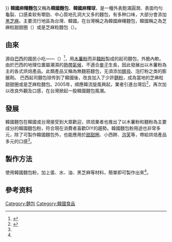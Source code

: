 {{multiple issues|
{{copyedit|time=2016-11-21T09:37:18+00:00}}
{{inappropriate tone|time=2016-11-21T09:37:18+00:00}}

{{ Expand |time=2018-4-20}}
}}
'''韓國麻糬麵包'''又稱為'''韓國麵包'''、'''韓國麻糬球'''，是一種外表飽滿圓潤、表面均勻龜裂、口感柔软有嚼勁、中心質地孔洞大又多的麵包，有多种口味，大部分會添加[[黑芝麻|黑芝麻]]。主要流行地區為台灣、韓國。在台灣稱之為韓國麻糬麵包，韓國稱之為芝麻粒甜甜圈（{{lang-ko|깨찰도우넛}}）或是芝麻粒麵包（{{lang-ko|깨찰빵}}）。


==由來==
源自[[巴西|巴西]]的國民小吃——{{le|巴西起司麵包球|Pão de queijo}}（{{lang-pt|Pão de Queijo}}）<ref>{{Cite web |url=http://www.gvm.com.tw/webonly_content_2812.html |title=存档副本 |accessdate=2016-11-21 |archive-date=2016-11-22 |archive-url=https://web.archive.org/web/20161122220718/http://www.gvm.com.tw/webonly_content_2812.html |dead-url=no }}</ref>，用[[木薯粉|木薯粉]]而非[[麵粉|麵粉]]製成的起司麵包，外脆內軟。由於巴西的地理位置屬潮濕的[[熱帶氣候|熱帶氣候]]，不適合[[麥子|麥子]]生長，因此發展出以木薯粉為主的各式烘焙產品。此類產品又稱為無麵筋麵包，无須添加[[酵母|酵母]]、泡打粉之类的膨脹劑。
巴西起司麵包球传到了韓國後，改良加入了少許[[麵粉|麵粉]]，成為當地的芝麻粒甜甜圈或是芝麻粒麵包。2005年，順應韓流旋風興起，業者引進台灣后<ref name="#1">{{Cite web |url=http://www.texturemaker.com.tw/zh-TW/product/-/qq_bread_mix.html |title=存档副本 |accessdate=2016-11-21 |archive-date=2016-11-22 |archive-url=https://web.archive.org/web/20161122221119/http://www.texturemaker.com.tw/zh-TW/product/-/qq_bread_mix.html |dead-url=no }}</ref>，再次加以改良外觀及口感，在台灣掀起一股韓國麵包風潮。

==發展==
韓國麵包在韓國或台灣接受到大眾歡迎，烘焙業者也推出了以木薯粉和麵粉為主要成分的韓國麵包粉，符合現在消費者喜歡DIY的趨勢。韓國麵包粉用途也非常多元，除了可製作韓國麵包外，也能應用於[[甜甜圈|甜甜圈]]、小西餅、[[泡芙|泡芙]]等，帶給烘焙產品多元的口感<ref name="#1"/>。

==製作方法==
使用韓國麵包粉，加上蛋、水、油、黑芝麻等材料，簡單即可製作出來<ref name="#1"/>。

==參考资料==
[[Category:麵包|Category:麵包]]
[[Category:韓國食品|Category:韓國食品]]